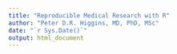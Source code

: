 ```yaml
---
title: "Reproducible Medical Research with R"
author: "Peter D.R. Higgins, MD, PhD, MSc"
date: "`r Sys.Date()`"
output: html_document
---
```

